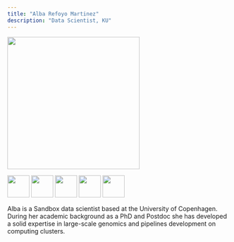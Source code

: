 ```yaml
---
title: "Alba Refoyo Martinez"
description: "Data Scientist, KU"
---
```


![](./alba.jpg){width=300}

[![](LinkedIN.png){width=50}](https://dk.linkedin.com/in/albarefoyo)   [![](Github_black.png){width=50}](https://github.com/albarema)   [![](Outlook.png){width=50}](alba.martinez@sund.ku.dk?subject=Test)   [![](mapPin.png){width=50}](https:heads.ku.dk) [![](www.png){width=50}](https://albarema.github.io) 


Alba is a Sandbox data scientist based at the University of Copenhagen. During her academic background as a PhD and Postdoc she has developed a solid expertise in large-scale genomics and pipelines development on computing clusters.

